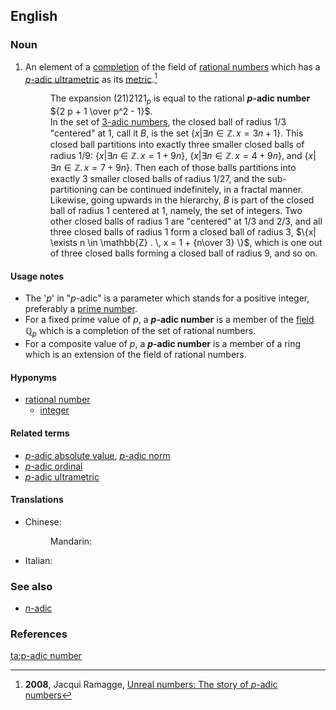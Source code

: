 {{DISPLAYTITLE:''p''-adic number}}
==English==
{{wikipedia|p-adic number|''p''-adic number}}

===Noun===
{{en-noun|head=''p''[[-adic]] [[number]]}}

# {{lb|en|mathematics}} An element of a [[completion]] of the field of [[rational number]]s which has a [[p-adic ultrametric|''p''-adic ultrametric]] as its [[metric]].<ref>'''2008''', Jacqui Ramagge, [http://www.uow.edu.au/content/groups/public/@web/@inf/@math/documents/web/uow061321.pdf Unreal numbers: The story of ''p''-adic numbers]</ref>
#: The expansion (21)2121<sub>''p''</sub> is equal to the rational <b>''p''-adic number</b> <math>{2 p + 1 \over p^2 - 1}</math>.
#: In the set of [[p-adic number|3-adic numbers]], the closed ball of radius 1/3 "centered" at 1, call it ''B'', is the set <math> \{x | \exists n \in \mathbb{Z} . \, x = 3 n + 1 \} </math>. This closed ball partitions into exactly three smaller closed balls of radius 1/9: <math>\{x | \exists n \in \mathbb{Z} . \, x = 1 + 9 n \} </math>, <math>\{x | \exists n \in \mathbb{Z} . \, x = 4 + 9 n \}</math>, and <math>\{x | \exists n \in \mathbb{Z} . \, x = 7 + 9 n \} </math>. Then each of those balls partitions into exactly 3 smaller closed balls of radius 1/27, and the sub-partitioning can be continued indefinitely, in a fractal manner.<br>Likewise, going upwards in the hierarchy, ''B'' is part of the closed ball of radius 1 centered at 1, namely, the set of integers. Two other closed balls of radius 1 are "centered" at 1/3 and 2/3, and all three closed balls of radius 1 form a closed ball of radius 3, <math>\{x| \exists n \in \mathbb{Z} . \, x = 1 + {n\over 3} \} </math>, which is one out of three closed balls forming a closed ball of radius 9, and so on.

====Usage notes====
* The '<i>p</i>' in "''p''-adic" is a parameter which stands for a positive integer, preferably a [[prime number]].
* For a fixed prime value of ''p'', a <b>''p''-adic number</b> is a member of the [[field]] <math>\mathbb{Q}_p</math> which is a completion of the set of rational numbers.
* For a composite value of ''p'', a <b>''p''-adic number</b> is a member of a ring which is an extension of the field of rational numbers. <!-- Is it also a completion? -->

====Hyponyms====
* [[rational number]]
** [[integer]]

====Related terms====
* [[p-adic absolute value|''p''-adic absolute value]], [[p-adic norm|''p''-adic norm]]
* [[p-adic ordinal|''p''-adic ordinal]]
* [[p-adic ultrametric|''p''-adic ultrametric]]

====Translations====
{{trans-top}}
* Chinese:
*: Mandarin: {{t|cmn|p进数|tr=p jìn shù|sc=Hani}}
{{trans-mid}}
* Italian: {{t|it|numero p-adico|m}}
{{trans-bottom}}

===See also===
* [[n-adic|''n''-adic]]

===References===
<references />

[[ta:p-adic number]]